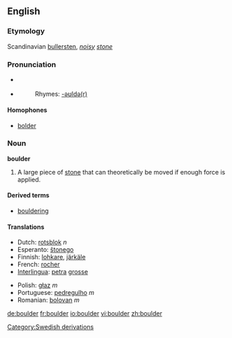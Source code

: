 ==English==

===Etymology===
Scandinavian [[bullersten]], ''[[noisy]] [[stone]]''

===Pronunciation===
*{{IPA|/ˈbəʊldə/}} {{italbrac|[[RP]]}} 
*{{IPA|/ˈboʊldər/}} {{italbrac|US}} 
*:Rhymes: [[Rhymes:English:-əʊldə(r)|-əʊldə(r)]]

====Homophones====
*[[bolder]]

===Noun===
'''boulder'''

# A large piece of [[stone]] that can theoretically be moved if enough force is applied.

====Derived terms====
*[[bouldering]]

====Translations====
{{top}}
*Dutch: [[rotsblok]] ''n''
*Esperanto: [[ŝtonego]]
*Finnish: [[lohkare]], [[järkäle]]
*French: [[rocher]] {{m}}
*[[Interlingua]]: [[petra]] [[grosse]]
{{mid}}
*Polish: [[głaz]] ''m''
*Portuguese: [[pedregulho]] ''m''
*Romanian: [[bolovan]] ''m''
{{bottom}}

[[Category:Swedish derivations]]

[[de:boulder]]
[[fr:boulder]]
[[io:boulder]]
[[vi:boulder]]
[[zh:boulder]]